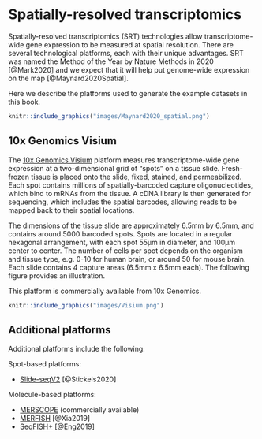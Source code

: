 # Spatially-resolved transcriptomics

Spatially-resolved transcriptomics (SRT) technologies allow transcriptome-wide gene expression to be measured at spatial resolution. There are several technological platforms, each with their unique advantages. SRT was named the Method of the Year by Nature Methods in 2020 [@Mark2020] and we expect that it will help put genome-wide expression on the map [@Maynard2020Spatial].

Here we describe the platforms used to generate the example datasets in this book.

```r
knitr::include_graphics("images/Maynard2020_spatial.png")
```


## 10x Genomics Visium

The [10x Genomics Visium](https://www.10xgenomics.com/products/spatial-gene-expression) platform measures transcriptome-wide gene expression at a two-dimensional grid of "spots" on a tissue slide. Fresh-frozen tissue is placed onto the slide, fixed, stained, and permeabilized. Each spot contains millions of spatially-barcoded capture oligonucleotides, which bind to mRNAs from the tissue. A cDNA library is then generated for sequencing, which includes the spatial barcodes, allowing reads to be mapped back to their spatial locations.

The dimensions of the tissue slide are approximately 6.5mm by 6.5mm, and contains around 5000 barcoded spots. Spots are located in a regular hexagonal arrangement, with each spot 55µm in diameter, and 100µm center to center. The number of cells per spot depends on the organism and tissue type, e.g. 0-10 for human brain, or around 50 for mouse brain. Each slide contains 4 capture areas (6.5mm x 6.5mm each). The following figure provides an illustration.

This platform is commercially available from 10x Genomics.


```r
knitr::include_graphics("images/Visium.png")
```


## Additional platforms

Additional platforms include the following:

Spot-based platforms:

- [Slide-seqV2](https://www.nature.com/articles/s41587-020-0739-1) [@Stickels2020]


Molecule-based platforms:

- [MERSCOPE](https://vizgen.com/products/) (commercially available)
- [MERFISH](https://www.pnas.org/content/116/39/19490) [@Xia2019]
- [SeqFISH+](https://www.nature.com/articles/s41586-019-1049-y) [@Eng2019]

